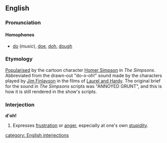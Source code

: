 ==English==
===Pronunciation===
<!--as for the homophones below-->
====Homophones====
*[[do]] (''music''), [[doe]], [[doh]], [[dough]]

===Etymology===
[[Popularise]]d by the cartoon character [[w:Homer Simpson|Homer Simpson]] in ''The Simpsons''. Abbreviated from the drawn-out "do-o-oh!" sound made by the characters played by [http://imdb.com/name/nm0278006/ Jim Finlayson] in the films of [[w:Laurel and Hardy|Laurel and Hardy]]. The original brief for the sound in ''The Simpsons'' scripts was "ANNOYED GRUNT", and this is how it is still rendered in the show's scripts.

===Interjection===
'''d'oh!'''

#Expresses [[frustration]] or [[anger]], especially at one's own [[stupidity]].

[[category: English interjections]]